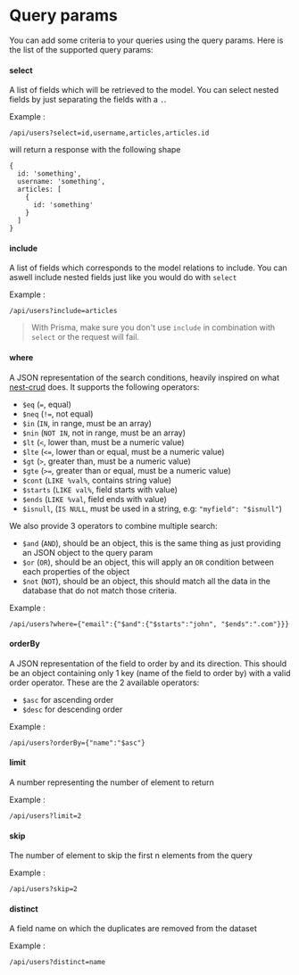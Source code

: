 # Query params

You can add some criteria to your queries using the query params. Here is the list of the supported query params:

#### select

A list of fields which will be retrieved to the model. You can select nested fields by just separating the fields with a `.`.

Example :

```
/api/users?select=id,username,articles,articles.id
```

will return a response with the following shape

```
{
  id: 'something',
  username: 'something',
  articles: [
    {
      id: 'something'
    }
  ]
}
```

#### include

A list of fields which corresponds to the model relations to include. You can aswell include nested fields just like you would do with `select`

Example :

```
/api/users?include=articles
```

> With Prisma, make sure you don't use `include` in combination with `select` or the request will fail.

#### where

A JSON representation of the search conditions, heavily inspired on what [nest-crud](https://github.com/nestjsx/crud/wiki/Requests#search) does. It supports the following operators:

- `$eq` (`=`, equal)
- `$neq` (`!=`, not equal)
- `$in` (`IN`, in range, must be an array)
- `$nin` (`NOT IN`, not in range, must be an array)
- `$lt` (`<`, lower than, must be a numeric value)
- `$lte` (`<=`, lower than or equal, must be a numeric value)
- `$gt` (`>`, greater than, must be a numeric value)
- `$gte` (`>=`, greater than or equal, must be a numeric value)
- `$cont` (`LIKE %val%`, contains string value)
- `$starts` (`LIKE val%`, field starts with value)
- `$ends` (`LIKE %val`, field ends with value)
- `$isnull`, (`IS NULL`, must be used in a string, e.g: `"myfield": "$isnull"`)

We also provide 3 operators to combine multiple search:

- `$and` (`AND`), should be an object, this is the same thing as just providing an JSON object to the query param
- `$or` (`OR`), should be an object, this will apply an `OR` condition between each properties of the object
- `$not` (`NOT`), should be an object, this should match all the data in the database that do not match those criteria.

Example :

```
/api/users?where={"email":{"$and":{"$starts":"john", "$ends":".com"}}}
```

#### orderBy

A JSON representation of the field to order by and its direction. This should be an object containing only 1 key (name of the field to order by) with a valid order operator. These are the 2 available operators:

- `$asc` for ascending order
- `$desc` for descending order

Example :

```
/api/users?orderBy={"name":"$asc"}
```

#### limit

A number representing the number of element to return

Example :

```
/api/users?limit=2
```

#### skip

The number of element to skip the first n elements from the query

Example :

```
/api/users?skip=2
```

#### distinct

A field name on which the duplicates are removed from the dataset

Example :

```
/api/users?distinct=name
```
